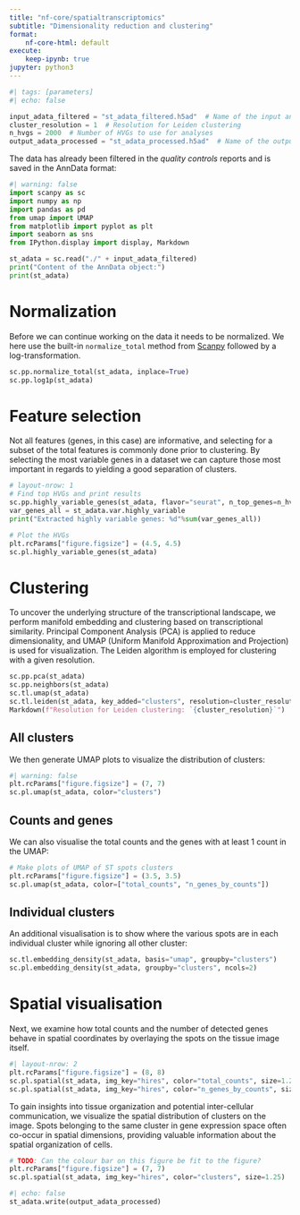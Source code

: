 ```yaml
---
title: "nf-core/spatialtranscriptomics"
subtitle: "Dimensionality reduction and clustering"
format:
    nf-core-html: default
execute:
    keep-ipynb: true
jupyter: python3
---
```


```python
#| tags: [parameters]
#| echo: false

input_adata_filtered = "st_adata_filtered.h5ad"  # Name of the input anndata file
cluster_resolution = 1  # Resolution for Leiden clustering
n_hvgs = 2000  # Number of HVGs to use for analyses
output_adata_processed = "st_adata_processed.h5ad"  # Name of the output anndata file
```

The data has already been filtered in the _quality controls_ reports and is
saved in the AnnData format:

```python
#| warning: false
import scanpy as sc
import numpy as np
import pandas as pd
from umap import UMAP
from matplotlib import pyplot as plt
import seaborn as sns
from IPython.display import display, Markdown
```

```python
st_adata = sc.read("./" + input_adata_filtered)
print("Content of the AnnData object:")
print(st_adata)
```

# Normalization

Before we can continue working on the data it needs to be normalized. We here
use the built-in `normalize_total` method from [Scanpy](https://scanpy.readthedocs.io/en/stable/)
followed by a log-transformation.

```python
sc.pp.normalize_total(st_adata, inplace=True)
sc.pp.log1p(st_adata)
```

# Feature selection

Not all features (genes, in this case) are informative, and selecting for a
subset of the total features is commonly done prior to clustering. By selecting
the most variable genes in a dataset we can capture those most important in
regards to yielding a good separation of clusters.

```python
# layout-nrow: 1
# Find top HVGs and print results
sc.pp.highly_variable_genes(st_adata, flavor="seurat", n_top_genes=n_hvgs)
var_genes_all = st_adata.var.highly_variable
print("Extracted highly variable genes: %d"%sum(var_genes_all))

# Plot the HVGs
plt.rcParams["figure.figsize"] = (4.5, 4.5)
sc.pl.highly_variable_genes(st_adata)
```

# Clustering

To uncover the underlying structure of the transcriptional landscape, we perform
manifold embedding and clustering based on transcriptional similarity. Principal
Component Analysis (PCA) is applied to reduce dimensionality, and UMAP (Uniform
Manifold Approximation and Projection) is used for visualization. The Leiden
algorithm is employed for clustering with a given resolution.

```python
sc.pp.pca(st_adata)
sc.pp.neighbors(st_adata)
sc.tl.umap(st_adata)
sc.tl.leiden(st_adata, key_added="clusters", resolution=cluster_resolution)
Markdown(f"Resolution for Leiden clustering: `{cluster_resolution}`")
```

## All clusters

We then generate UMAP plots to visualize the distribution of clusters:

```python
#| warning: false
plt.rcParams["figure.figsize"] = (7, 7)
sc.pl.umap(st_adata, color="clusters")
```

## Counts and genes

We can also visualise the total counts and the genes with at least 1 count in
the UMAP:

```python
# Make plots of UMAP of ST spots clusters
plt.rcParams["figure.figsize"] = (3.5, 3.5)
sc.pl.umap(st_adata, color=["total_counts", "n_genes_by_counts"])
```

## Individual clusters

An additional visualisation is to show where the various spots are in each
individual cluster while ignoring all other cluster:

```python
sc.tl.embedding_density(st_adata, basis="umap", groupby="clusters")
sc.pl.embedding_density(st_adata, groupby="clusters", ncols=2)
```

# Spatial visualisation

Next, we examine how total counts and the number of detected genes behave in
spatial coordinates by overlaying the spots on the tissue image itself.

```python
#| layout-nrow: 2
plt.rcParams["figure.figsize"] = (8, 8)
sc.pl.spatial(st_adata, img_key="hires", color="total_counts", size=1.25)
sc.pl.spatial(st_adata, img_key="hires", color="n_genes_by_counts", size=1.25)
```

To gain insights into tissue organization and potential inter-cellular
communication, we visualize the spatial distribution of clusters on the image.
Spots belonging to the same cluster in gene expression space often co-occur in
spatial dimensions, providing valuable information about the spatial
organization of cells.

```python
# TODO: Can the colour bar on this figure be fit to the figure?
plt.rcParams["figure.figsize"] = (7, 7)
sc.pl.spatial(st_adata, img_key="hires", color="clusters", size=1.25)
```

```python
#| echo: false
st_adata.write(output_adata_processed)
```
